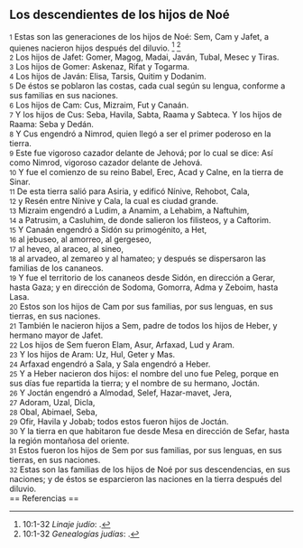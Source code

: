 == Los descendientes de los hijos de Noé ==

{{anchor|1}} <small>1</small> Estas son las generaciones de los hijos de Noé: Sem, Cam y Jafet, a quienes nacieron hijos después del diluvio. <ref>10:1-32 ''Linaje judío'': {{lib|LU|74|8|10}}.</ref> <ref>10:1-32 ''Genealogías judías'': {{lib|LU|78|7|3}}.</ref><br>
{{anchor|2}} <small>2</small> Los hijos de Jafet: Gomer, Magog, Madai, Javán, Tubal, Mesec y Tiras.<br>
{{anchor|3}} <small>3</small> Los hijos de Gomer: Askenaz, Rifat y Togarma.<br>
{{anchor|4}} <small>4</small> Los hijos de Javán: Elisa, Tarsis, Quitim y Dodanim.<br>
{{anchor|5}} <small>5</small> De éstos se poblaron las costas, cada cual según su lengua, conforme a sus familias en sus naciones.<br>
{{anchor|6}} <small>6</small> Los hijos de Cam: Cus, Mizraim, Fut y Canaán.<br>
{{anchor|7}} <small>7</small> Y los hijos de Cus: Seba, Havila, Sabta, Raama y Sabteca. Y los hijos de Raama: Seba y Dedán.<br>
{{anchor|8}} <small>8</small> Y Cus engendró a Nimrod, quien llegó a ser el primer poderoso en la tierra.<br>
{{anchor|9}} <small>9</small> Este fue vigoroso cazador delante de Jehová; por lo cual se dice: Así como Nimrod, vigoroso cazador delante de Jehová.<br>
{{anchor|10}} <small>10</small> Y fue el comienzo de su reino Babel, Erec, Acad y Calne, en la tierra de Sinar.<br>
{{anchor|11}} <small>11</small> De esta tierra salió para Asiria, y edificó Nínive, Rehobot, Cala,<br>
{{anchor|12}} <small>12</small> y Resén entre Nínive y Cala, la cual es ciudad grande.<br>
{{anchor|13}} <small>13</small> Mizraim engendró a Ludim, a Anamim, a Lehabim, a Naftuhim,<br>
{{anchor|14}} <small>14</small> a Patrusim, a Casluhim, de donde salieron los filisteos, y a Caftorim.<br>
{{anchor|15}} <small>15</small> Y Canaán engendró a Sidón su primogénito, a Het,<br>
{{anchor|16}} <small>16</small> al jebuseo, al amorreo, al gergeseo,<br>
{{anchor|17}} <small>17</small> al heveo, al araceo, al sineo,<br>
{{anchor|18}} <small>18</small> al arvadeo, al zemareo y al hamateo; y después se dispersaron las familias de los cananeos.<br>
{{anchor|19}} <small>19</small> Y fue el territorio de los cananeos desde Sidón, en dirección a Gerar, hasta Gaza; y en dirección de Sodoma, Gomorra, Adma y Zeboim, hasta Lasa.<br>
{{anchor|20}} <small>20</small> Estos son los hijos de Cam por sus familias, por sus lenguas, en sus tierras, en sus naciones.<br>
{{anchor|21}} <small>21</small> También le nacieron hijos a Sem, padre de todos los hijos de Heber, y hermano mayor de Jafet.<br>
{{anchor|22}} <small>22</small> Los hijos de Sem fueron Elam, Asur, Arfaxad, Lud y Aram.<br>
{{anchor|23}} <small>23</small> Y los hijos de Aram: Uz, Hul, Geter y Mas.<br>
{{anchor|24}} <small>24</small> Arfaxad engendró a Sala, y Sala engendró a Heber.<br>
{{anchor|25}} <small>25</small> Y a Heber nacieron dos hijos: el nombre del uno fue Peleg, porque en sus días fue repartida la tierra; y el nombre de su hermano, Joctán.<br>
{{anchor|26}} <small>26</small> Y Joctán engendró a Almodad, Selef, Hazar-mavet, Jera,<br>
{{anchor|27}} <small>27</small> Adoram, Uzal, Dicla,<br>
{{anchor|28}} <small>28</small> Obal, Abimael, Seba,<br>
{{anchor|29}} <small>29</small> Ofir, Havila y Jobab; todos estos fueron hijos de Joctán.<br>
{{anchor|30}} <small>30</small> Y la tierra en que habitaron fue desde Mesa en dirección de Sefar, hasta la región montañosa del oriente.<br>
{{anchor|31}} <small>31</small> Estos fueron los hijos de Sem por sus familias, por sus lenguas, en sus tierras, en sus naciones.<br>
{{anchor|32}} <small>32</small> Estas son las familias de los hijos de Noé por sus descendencias, en sus naciones; y de éstos se esparcieron las naciones en la tierra después del diluvio.<br>
== Referencias ==

<references />
